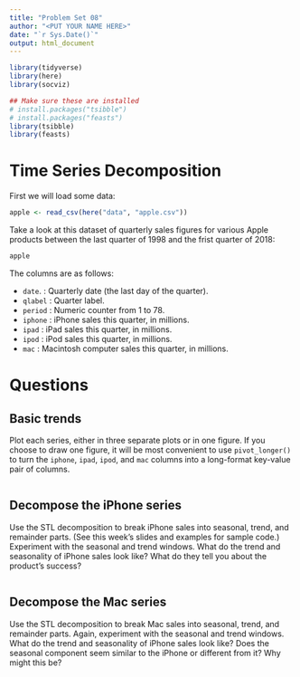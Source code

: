 ```yaml
---
title: "Problem Set 08"
author: "<PUT YOUR NAME HERE>"
date: "`r Sys.Date()`"
output: html_document
---
```


```r
library(tidyverse)
library(here)
library(socviz)

## Make sure these are installed
# install.packages("tsibble")
# install.packages("feasts")
library(tsibble)
library(feasts)
```

# Time Series Decomposition

First we will load some data:

```r
apple <- read_csv(here("data", "apple.csv")) 
```

Take a look at this dataset of quarterly sales figures for various Apple products between the last quarter of 1998 and the frist quarter of 2018:

```r
apple
```

The columns are as follows:

- `date`.  : Quarterly date (the last day of the quarter).
- `qlabel` : Quarter label. 
- `period` : Numeric counter from 1 to 78.
- `iphone` : iPhone sales this quarter, in millions.
- `ipad`   : iPad sales this quarter, in millions.
- `ipod`   : iPod sales this quarter, in millions.
- `mac`    : Macintosh computer sales this quarter, in millions.


# Questions

## Basic trends

Plot each series, either in three separate plots or in one figure. If you choose to draw one figure, it will be most convenient to use `pivot_longer()` to turn the `iphone`,  `ipad`,  `ipod`, and  `mac` columns into a long-format key-value pair of columns.

```r

```


## Decompose the iPhone series

Use the STL decomposition to break iPhone sales into seasonal, trend, and remainder parts. (See this week's slides and examples for sample code.) Experiment with the seasonal and trend windows. What do the trend and seasonality of iPhone sales look like? What do they tell you about the product's success?


```r

```

## Decompose the Mac series

Use the STL decomposition to break Mac sales into seasonal, trend, and remainder parts. Again, experiment with the seasonal and trend windows. What do the trend and seasonality of iPhone sales look like? Does the seasonal component seem similar to the iPhone or different from it? Why might this be?

```r

```




